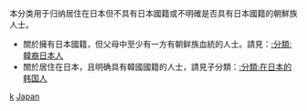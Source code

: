 本分类用于归纳居住在日本但不具有日本國籍或不明確是否具有日本國籍的朝鮮族人士。
* 關於擁有日本國籍，但父母中至少有一方有朝鲜族血統的人士。請見：[[:分類:韓裔日本人|:分類:韓裔日本人]]
* 關於居住在日本，且明确具有韓國國籍的人士，請見子分類：[[:分類:在日本的韩国人|:分類:在日本的韩国人]]
[[Category:在日本的外國人|k]]
[[Category:海外朝鮮族人|Japan]]